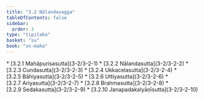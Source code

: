 ```yaml
---
title: "3.2 Nālandavagga"
tableOfContents: false
sidebar:
  order: 3
type: "tipitaka"
basket: "su"
book: "sn-maha"
---
```



<DynamicBreadcrumb />



<TableOfContents book="sn-maha" section="3.2">
* [3.2.1 Mahāpurisasutta](3-2/3-2-1)
* [3.2.2 Nālandasutta](3-2/3-2-2)
* [3.2.3 Cundasutta](3-2/3-2-3)
* [3.2.4 Ukkacelasutta](3-2/3-2-4)
* [3.2.5 Bāhiyasutta](3-2/3-2-5)
* [3.2.6 Uttiyasutta](3-2/3-2-6)
* [3.2.7 Ariyasutta](3-2/3-2-7)
* [3.2.8 Brahmasutta](3-2/3-2-8)
* [3.2.9 Sedakasutta](3-2/3-2-9)
* [3.2.10 Janapadakalyāṇīsutta](3-2/3-2-10)
</TableOfContents>